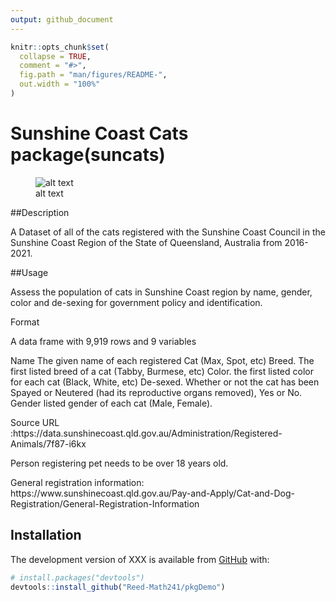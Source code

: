 ```yaml
---
output: github_document
---
```


<!-- README.md is generated from README.Rmd. Please edit that file -->

<!-- You'll still need to render `README.Rmd` regularly, to keep `README.md` up-to-date. `devtools::build_readme()` is handy for this.  -->

```r
knitr::opts_chunk$set(
  collapse = TRUE,
  comment = "#>",
  fig.path = "man/figures/README-",
  out.width = "100%"
)

```

# Sunshine Coast Cats package(suncats)
![alt text](https://imgur.com/a/XOH7THP)

##Description

A Dataset of all of the cats registered with the Sunshine Coast Council in the Sunshine Coast Region of the State of Queensland, Australia from 2016-2021.

##Usage

Assess the population of cats in Sunshine Coast region by name, gender, color and de-sexing for government policy and identification.

Format

A data frame with  9,919 rows and 9 variables

Name
 The given name of each registered Cat (Max, Spot, etc)
Breed. 
 The first listed breed of a cat (Tabby, Burmese, etc)
Color. 
 the first listed color for each cat (Black, White, etc)
De-sexed. 
 Whether or not the cat has been Spayed or Neutered (had its reproductive organs removed), Yes or No. 
Gender
 listed gender of each cat (Male, Female). 

Source URL :https://data.sunshinecoast.qld.gov.au/Administration/Registered-Animals/7f87-i6kx

Person registering pet needs to be over 18 years old.

General registration information: 
https://www.sunshinecoast.qld.gov.au/Pay-and-Apply/Cat-and-Dog-Registration/General-Registration-Information


## Installation

The development version of XXX is available from [GitHub](https://github.com/) with:

``` r
# install.packages("devtools")
devtools::install_github("Reed-Math241/pkgDemo")
```



